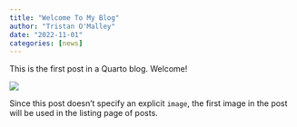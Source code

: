 ```yaml
---
title: "Welcome To My Blog"
author: "Tristan O'Malley"
date: "2022-11-01"
categories: [news]
---
```


This is the first post in a Quarto blog. Welcome!

![](thumbnail.jpg)

Since this post doesn't specify an explicit `image`, the first image in the post will be used in the listing page of posts.
